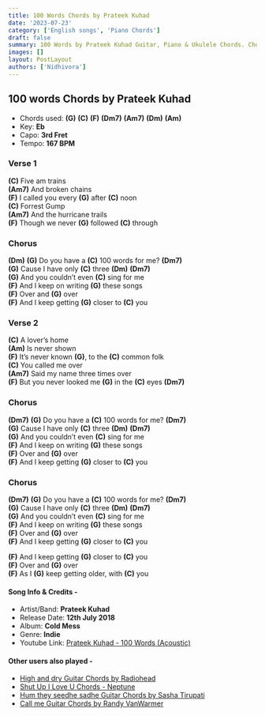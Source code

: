 ```yaml
---
title: 100 Words Chords by Prateek Kuhad
date: '2023-07-23'
category: ['English songs', 'Piano Chords']
draft: false
summary: 100 Words by Prateek Kuhad Guitar, Piano & Ukulele Chords. Chords used - (G) (C) (F) (Dm7) (Am7) (Dm) (Am), Capo - 3rd Fret, Key - Eb
images: []
layout: PostLayout
authors: ['Nidhivora']
---
```


## 100 words Chords by Prateek Kuhad

- Chords used: **(G)** **(C)** **(F)** **(Dm7)** **(Am7)** **(Dm)** **(Am)**
- Key: **Eb**
- Capo: **3rd Fret**
- Tempo: **167 BPM**

### Verse 1

**(C)** Five am trains \
**(Am7)** And broken chains \
**(F)** I called you every **(G)** after **(C)** noon \
**(C)** Forrest Gump \
**(Am7)** And the hurricane trails \
**(F)** Though we never **(G)** followed **(C)** through

### Chorus

**(Dm)** **(G)** Do you have a **(C)** 100 words for me? **(Dm7)** \
**(G)** Cause I have only **(C)** three **(Dm)** **(Dm7)** \
**(G)** And you couldn’t even **(C)** sing for me \
**(F)** And I keep on writing **(G)** these songs \
**(F)** Over and **(G)** over \
**(F)** And I keep getting **(G)** closer to **(C)** you

### Verse 2

**(C)** A lover’s home \
**(Am)** Is never shown \
**(F)** It’s never known **(G)**, to the **(C)** common folk \
**(C)** You called me over \
**(Am7)** Said my name three times over \
**(F)** But you never looked me **(G)** in the **(C)** eyes **(Dm7)**

### Chorus

**(Dm7)** **(G)** Do you have a **(C)** 100 words for me? **(Dm7)** \
**(G)** Cause I have only **(C)** three **(Dm)** **(Dm7)** \
**(G)** And you couldn’t even **(C)** sing for me \
**(F)** And I keep on writing **(G)** these songs \
**(F)** Over and **(G)** over \
**(F)** And I keep getting **(G)** closer to **(C)** you

### Chorus

**(Dm7)** **(G)** Do you have a **(C)** 100 words for me? **(Dm7)** \
**(G)** Cause I have only **(C)** three **(Dm)** **(Dm7)** \
**(G)** And you couldn’t even **(C)** sing for me \
**(F)** And I keep on writing **(G)** these songs \
**(F)** Over and **(G)** over \
**(F)** And I keep getting **(G)** closer to **(C)** you

**(F)** And I keep getting **(G)** closer to **(C)** you \
**(F)** Over and **(G)** over \
**(F)** As I **(G)** keep getting older, with **(C)** you

#### Song Info & Credits -

- Artist/Band: **Prateek Kuhad**
- Release Date: **12th July 2018**
- Album: **Cold Mess**
- Genre: **Indie**
- Youtube Link: [Prateek Kuhad - 100 Words (Acoustic)](https://www.youtube.com/watch?v=rbRieFzbZXA)

#### Other users also played -

- [High and dry Guitar Chords by Radiohead](https://www.chordsco.com/chords/high-and-dry-guitar-chords-by-radiohead)
- [Shut Up I Love U Chords - Neptune](https://www.chordsco.com/chords/shut-up-i-love-u-chords-neptune)
- [Hum they seedhe sadhe Guitar Chords by Sasha Tirupati](https://www.chordsco.com/chords/hum-they-seedhe-sadhe-guitar-chords-by-sasha-tirupati)
- [Call me Guitar Chords by Randy VanWarmer](https://www.chordsco.com/chords/call-me-guitar-chords-by-randy-vanwarmer)
